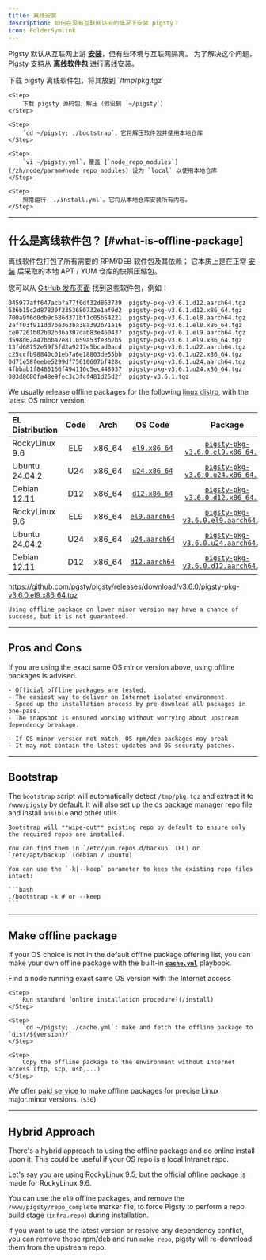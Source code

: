 ```yaml
---
title: 离线安装
description: 如何在没有互联网访问的情况下安装 pigsty？
icon: FolderSymlink
---
```




Pigsty 默认从互联网上游 [**安装**](/zh/install)，但有些环境与互联网隔离。
为了解决这个问题，Pigsty 支持从 [**离线软件包**](#offline-package) 进行离线安装。

<Steps>
    <Step>
        下载 pigsty 离线软件包，将其放到 `/tmp/pkg.tgz`
    </Step>

    <Step>
        下载 pigsty 源码包，解压（假设到 `~/pigsty`）
    </Step>

    <Step>
        `cd ~/pigsty; ./bootstrap`，它将解压软件包并使用本地仓库
    </Step>

    <Step>
        `vi ~/pigsty.yml`，覆盖 [`node_repo_modules`](/zh/node/param#node_repo_modules) 设为 `local` 以使用本地仓库
    </Step>

    <Step>
        照常运行 `./install.yml`。它将从本地仓库安装所有内容。
    </Step>

</Steps>

------

## 什么是离线软件包？ [#what-is-offline-package]

离线软件包打包了所有需要的 RPM/DEB 软件包及其依赖；
它本质上是在正常 [安装](/zh/install/start) 后采取的本地 APT / YUM 仓库的快照压缩包。

您可以从 [GitHub 发布页面](https://github.com/pgsty/pigsty/releases/latest) 找到这些软件包，例如：

```bash
045977aff647acbfa77f0df32d863739  pigsty-pkg-v3.6.1.d12.aarch64.tgz
636b15c2d87830f2353680732e1af9d2  pigsty-pkg-v3.6.1.d12.x86_64.tgz
700a9f6d0db9c686d371bf1c05b54221  pigsty-pkg-v3.6.1.el8.aarch64.tgz
2aff03f911dd7be363ba38a392b71a16  pigsty-pkg-v3.6.1.el8.x86_64.tgz
ce07261b02b02b36a307dab83e460437  pigsty-pkg-v3.6.1.el9.aarch64.tgz
d598d62a47bbba2e811059a53fe3b2b5  pigsty-pkg-v3.6.1.el9.x86_64.tgz
13fd68752e59f5fd2a9217e5bcad0acd  pigsty-pkg-v3.6.1.u22.aarch64.tgz
c25ccfb98840c01eb7a6e18803de55bb  pigsty-pkg-v3.6.1.u22.x86_64.tgz
0d71e58feebe5299df75610607bf428c  pigsty-pkg-v3.6.1.u24.aarch64.tgz
4fbbab1f8465166f494110c5ec448937  pigsty-pkg-v3.6.1.u24.x86_64.tgz
083d8680fa48e9fec3c3fcf481d25d2f  pigsty-v3.6.1.tgz
```

We usually release offline packages for the following [linux distro](/prepare/linux), with the latest OS minor version.

| EL Distribution |                        Code                         |                          Arch                          |                                            OS Code                                            |                                                              Package                                                              |
|:----------------|:---------------------------------------------------:|:------------------------------------------------------:|:---------------------------------------------------------------------------------------------:|:---------------------------------------------------------------------------------------------------------------------------------:|
| RockyLinux 9.6  | <span className="font-bold text-sky-700">EL9</span> | <span className="font-bold text-sky-600">x86_64</span> |  [`el9.x86_64`](https://github.com/pgsty/pigsty/blob/main/roles/node_id/vars/el9.x86_64.yml)  |  [`pigsty-pkg-v3.6.0.el9.x86_64.tgz`](https://github.com/pgsty/pigsty/releases/download/v3.6.0/pigsty-pkg-v3.6.0.el9.x86_64.tgz)  |
| Ubuntu 24.04.2  | <span className="font-bold text-sky-700">U24</span> | <span className="font-bold text-sky-600">x86_64</span> |  [`u24.x86_64`](https://github.com/pgsty/pigsty/blob/main/roles/node_id/vars/u24.x86_64.yml)  |  [`pigsty-pkg-v3.6.0.u24.x86_64.tgz`](https://github.com/pgsty/pigsty/releases/download/v3.6.0/pigsty-pkg-v3.6.0.u24.x86_64.tgz)  |
| Debian 12.11    | <span className="font-bold text-sky-700">D12</span> | <span className="font-bold text-sky-600">x86_64</span> |  [`d12.x86_64`](https://github.com/pgsty/pigsty/blob/main/roles/node_id/vars/d12.x86_64.yml)  |  [`pigsty-pkg-v3.6.0.d12.x86_64.tgz`](https://github.com/pgsty/pigsty/releases/download/v3.6.0/pigsty-pkg-v3.6.0.d12.x86_64.tgz)  |
| RockyLinux 9.6  | <span className="font-bold text-sky-700">EL9</span> | <span className="font-bold text-sky-600">x86_64</span> | [`el9.aarch64`](https://github.com/pgsty/pigsty/blob/main/roles/node_id/vars/el9.aarch64.yml) | [`pigsty-pkg-v3.6.0.el9.aarch64.tgz`](https://github.com/pgsty/pigsty/releases/download/v3.6.0/pigsty-pkg-v3.6.0.el9.aarch64.tgz) |
| Ubuntu 24.04.2  | <span className="font-bold text-sky-700">U24</span> | <span className="font-bold text-sky-600">x86_64</span> | [`u24.aarch64`](https://github.com/pgsty/pigsty/blob/main/roles/node_id/vars/u24.aarch64.yml) | [`pigsty-pkg-v3.6.0.u24.aarch64.tgz`](https://github.com/pgsty/pigsty/releases/download/v3.6.0/pigsty-pkg-v3.6.0.u24.aarch64.tgz) |
| Debian 12.11    | <span className="font-bold text-sky-700">D12</span> | <span className="font-bold text-sky-600">x86_64</span> | [`d12.aarch64`](https://github.com/pgsty/pigsty/blob/main/roles/node_id/vars/d12.aarch64.yml) | [`pigsty-pkg-v3.6.0.d12.aarch64.tgz`](https://github.com/pgsty/pigsty/releases/download/v3.6.0/pigsty-pkg-v3.6.0.d12.aarch64.tgz) |

https://github.com/pgsty/pigsty/releases/download/v3.6.0/pigsty-pkg-v3.6.0.el9.x86_64.tgz

<Callout title="Offline Package is made for specific Linux OS Major.Minor Version" type="warn">

    Using offline package on lower minor version may have a chance of success, but it is not guaranteed.

</Callout>



--------

## Pros and Cons

If you are using the exact same OS minor version above, using offline packages is advised.

<Callout title="Advantages of using offline package" type="success">

    - Official offline packages are tested.
    - The easiest way to deliver on Internet isolated environment.
    - Speed up the installation process by pre-download all packages in one-pass.
    - The snapshot is ensured working without worrying about upstream dependency breakage.

</Callout>


<Callout title="Disadvantages of using offline package" type="warn">

    - If OS minor version not match, OS rpm/deb packages may break
    - It may not contain the latest updates and OS security patches.

</Callout>



------

## Bootstrap

The `bootstrap` script will automatically detect `/tmp/pkg.tgz` and extract it to `/www/pigsty` by default.
It will also set up the os package manager repo file and install `ansible` and other utils.

<Callout title="Where are my repo files?" type="warn">

    Bootstrap will **wipe-out** existing repo by default to ensure only the required repos are installed.

    You can find them in `/etc/yum.repos.d/backup` (EL) or `/etc/apt/backup` (debian / ubuntu)

</Callout>


<Callout title="If you want to keep your existing repo">

    You can use the `-k|--keep` parameter to keep the existing repo files intact:

    ```bash
    ./bootstrap -k # or --keep
    ```

</Callout>



------

## Make offline package

If your OS choice is not in the default offline package offering list,
you can make your own offline package with the built-in [**`cache.yml`**](https://github.com/pgsty/pigsty/blob/main/cache.yml) playbook.

<Steps>
    <Step>
        Find a node running exact same OS version with the Internet access
    </Step>

    <Step>
        Run standard [online installation procedure](/install)
    </Step>

    <Step>
        `cd ~/pigsty; ./cache.yml`: make and fetch the offline package to `dist/${version}/`
    </Step>

    <Step>
        Copy the offline package to the environment without Internet access (ftp, scp, usb,...)
    </Step>

</Steps>

We offer [paid service](/about/service) to make offline packages for precise Linux major.minor versions. (`$30`)



------

## Hybrid Approach

There's a hybrid approach to using the offline package and do online install upon it.
This could be useful if your OS repo is a local Intranet repo.

Let's say you are using RockyLinux 9.5, but the official offline package is made for RockyLinux 9.6.

You can use the `el9` offline packages, and remove the `/www/pigsty/repo_complete` marker file,
to force Pigsty to perform a repo build stage (`infra.repo`) during installation.

If you want to use the latest version or resolve any dependency conflict, you can remove these rpm/deb and run `make repo`,
pigsty will re-download them from the upstream repo.

